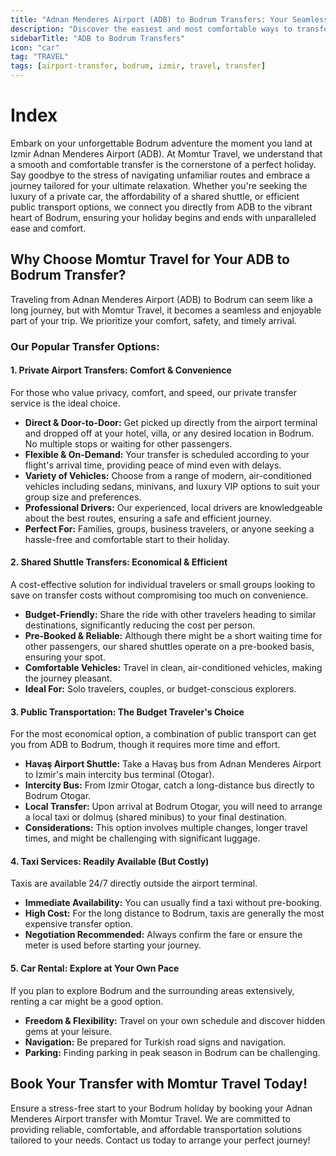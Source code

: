 ```yaml
---
title: "Adnan Menderes Airport (ADB) to Bodrum Transfers: Your Seamless Journey Starts Here"
description: "Discover the easiest and most comfortable ways to transfer from Izmir Adnan Menderes Airport (ADB) to your destination in Bodrum with Momtur Travel. Say goodbye to travel stress and hello to a smooth start to your holiday."
sidebarTitle: "ADB to Bodrum Transfers"
icon: "car"
tag: "TRAVEL"
tags: [airport-transfer, bodrum, izmir, travel, transfer]
---
```


# Index

Embark on your unforgettable Bodrum adventure the moment you land at Izmir Adnan Menderes Airport (ADB). At Momtur Travel, we understand that a smooth and comfortable transfer is the cornerstone of a perfect holiday. Say goodbye to the stress of navigating unfamiliar routes and embrace a journey tailored for your ultimate relaxation. Whether you're seeking the luxury of a private car, the affordability of a shared shuttle, or efficient public transport options, we connect you directly from ADB to the vibrant heart of Bodrum, ensuring your holiday begins and ends with unparalleled ease and comfort.

## Why Choose Momtur Travel for Your ADB to Bodrum Transfer?

Traveling from Adnan Menderes Airport (ADB) to Bodrum can seem like a long journey, but with Momtur Travel, it becomes a seamless and enjoyable part of your trip. We prioritize your comfort, safety, and timely arrival.

### Our Popular Transfer Options:

#### 1. Private Airport Transfers: Comfort & Convenience

For those who value privacy, comfort, and speed, our private transfer service is the ideal choice.
*   **Direct & Door-to-Door:** Get picked up directly from the airport terminal and dropped off at your hotel, villa, or any desired location in Bodrum. No multiple stops or waiting for other passengers.
*   **Flexible & On-Demand:** Your transfer is scheduled according to your flight's arrival time, providing peace of mind even with delays.
*   **Variety of Vehicles:** Choose from a range of modern, air-conditioned vehicles including sedans, minivans, and luxury VIP options to suit your group size and preferences.
*   **Professional Drivers:** Our experienced, local drivers are knowledgeable about the best routes, ensuring a safe and efficient journey.
*   **Perfect For:** Families, groups, business travelers, or anyone seeking a hassle-free and comfortable start to their holiday.

#### 2. Shared Shuttle Transfers: Economical & Efficient

A cost-effective solution for individual travelers or small groups looking to save on transfer costs without compromising too much on convenience.
*   **Budget-Friendly:** Share the ride with other travelers heading to similar destinations, significantly reducing the cost per person.
*   **Pre-Booked & Reliable:** Although there might be a short waiting time for other passengers, our shared shuttles operate on a pre-booked basis, ensuring your spot.
*   **Comfortable Vehicles:** Travel in clean, air-conditioned vehicles, making the journey pleasant.
*   **Ideal For:** Solo travelers, couples, or budget-conscious explorers.

#### 3. Public Transportation: The Budget Traveler's Choice

For the most economical option, a combination of public transport can get you from ADB to Bodrum, though it requires more time and effort.
*   **Havaş Airport Shuttle:** Take a Havaş bus from Adnan Menderes Airport to Izmir's main intercity bus terminal (Otogar).
*   **Intercity Bus:** From Izmir Otogar, catch a long-distance bus directly to Bodrum Otogar.
*   **Local Transfer:** Upon arrival at Bodrum Otogar, you will need to arrange a local taxi or dolmuş (shared minibus) to your final destination.
*   **Considerations:** This option involves multiple changes, longer travel times, and might be challenging with significant luggage.

#### 4. Taxi Services: Readily Available (But Costly)

Taxis are available 24/7 directly outside the airport terminal.
*   **Immediate Availability:** You can usually find a taxi without pre-booking.
*   **High Cost:** For the long distance to Bodrum, taxis are generally the most expensive transfer option.
*   **Negotiation Recommended:** Always confirm the fare or ensure the meter is used before starting your journey.

#### 5. Car Rental: Explore at Your Own Pace

If you plan to explore Bodrum and the surrounding areas extensively, renting a car might be a good option.
*   **Freedom & Flexibility:** Travel on your own schedule and discover hidden gems at your leisure.
*   **Navigation:** Be prepared for Turkish road signs and navigation.
*   **Parking:** Finding parking in peak season in Bodrum can be challenging.

## Book Your Transfer with Momtur Travel Today!

Ensure a stress-free start to your Bodrum holiday by booking your Adnan Menderes Airport transfer with Momtur Travel. We are committed to providing reliable, comfortable, and affordable transportation solutions tailored to your needs. Contact us today to arrange your perfect journey!